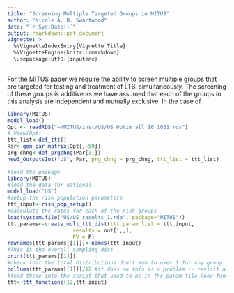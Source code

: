 ```yaml
---
title: "Screening Multiple Targeted Groups in MITUS" 
author: "Nicole A. B. Swartwood"
date: "`r Sys.Date()`"
output: rmarkdown::pdf_document
vignette: >
  %\VignetteIndexEntry{Vignette Title}
  %\VignetteEngine{knitr::rmarkdown}
  \usepackage[utf8]{inputenc}
---
```

For the MITUS paper we require the ability to screen multiple groups that are targeted for testing and treatment of LTBI simultaneously. The screening of these groups is additive as we have assumed that each of the groups in this analysis are independent and mutually exclusive. In the case of 

```r
library(MITUS)
model_load()
Opt <- readRDS("~/MITUS/inst/US/US_Optim_all_10_1031.rds")
# View(Opt)
ttt_list<-def_ttt()
Par<-gen_par_matrix(Opt[,-59])
prg_chng<-def_prgchng(Par[3,])
new3_OutputsInt("US", Par, prg_chng = prg_chng, ttt_list = ttt_list)
```

```r
#load the package
library(MITUS)
#load the data for national
model_load("US")
#setup the risk population parameters
ttt_input<-risk_pop_setup()
#calculate the rates for each of the risk groups
load(system.file("US/US_results_1.rda", package="MITUS"))
ttt_params<-create_mult_ttt_dist(ttt_param_list = ttt_input,
                     results = out[1,,],
                     PV = P)
rownames(ttt_params[[1]])<-names(ttt_input)
#This is the overall sampling dist 
print(ttt_params[[1]])
#check that the total distributions don't sum to over 1 for any group
colSums(ttt_params[[1]])/12 #it does so this is a problem -- revisit after getting workflow setup
#feed these into the script that used to be in the param file (now functionalized)
ttt<-ttt_functions(12,ttt_input)
```


